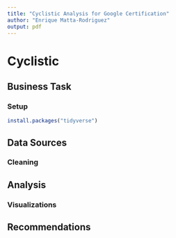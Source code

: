 ```yaml
---
title: "Cyclistic Analysis for Google Certification"
author: "Enrique Matta-Rodriguez"
output: pdf
---
```


# Cyclistic

## Business Task

### Setup

```r
install.packages("tidyverse")

```

## Data Sources

### Cleaning

## Analysis

### Visualizations

## Recommendations
